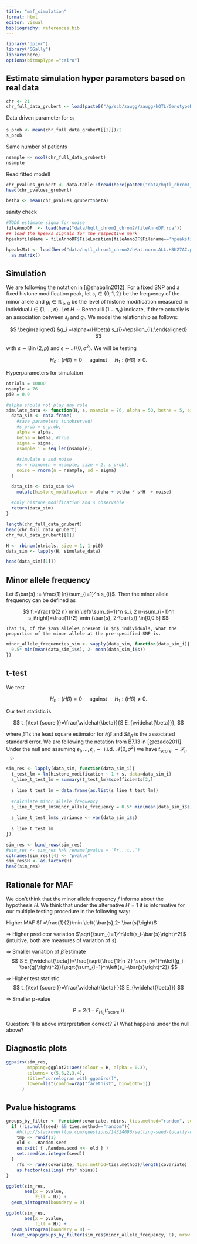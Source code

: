 ```yaml
---
title: "maf_simulation"
format: html
editor: visual
bibliography: references.bib
---
```


```r
library("dplyr")
library("GGally")
library(here)
options(bitmapType ="cairo")
```

## Estimate simulation hyper parameters based on real data

```r
chr <- 21
chr_full_data_grubert <- load(paste0("/g/scb/zaugg/zaugg/hQTL/GenotypeData/snps", chr, ".filtered.allGT.txt.rda"))

```

Data driven parameter for $s_i$

```r
s_prob <- mean(chr_full_data_grubert[[1]])/2
s_prob
```

Same number of patients

```r
nsample <- ncol(chr_full_data_grubert)
nsample
```

Read fitted modell

```r
chr_pvalues_grubert <- data.table::fread(here(paste0("data/hqtl_chrom1_chrom2/results/cisQTLs_H3K27AC_chr",chr,".txt")))
head(chr_pvalues_grubert)
```

```r
betha <- mean(chr_pvalues_grubert$beta)
```

sanity check

```r
#TODO estimate sigma for noise
fileAnnoDF  <- load(here("data/hqtl_chrom1_chrom2/fileAnnoDF.rda"))
## load the hpeaks signals for the respective mark
hpeaksfileName = fileAnnoDF$FileLocation[fileAnnoDF$Filename=='hpeaksfileName'&fileAnnoDF$Mark==21]

hpeaksMat <- load(here("data/hqtl_chrom1_chrom2/hMat.norm.ALL.H3K27AC.peer_lS_5.txt.rda")) %>%
  as.matrix()
```

## Simulation

We are following the notation in [@shabalin2012]. For a fixed SNP and a fixed histone modification peak, let $s_i\in \{0,1,2\}$ be the frequency of the minor allele and $g_i \in \mathbb{R}_{\geq 0}$ be the level of histone modification measured in individual $i \in \{1,\ldots, n\}$. Let $H \sim \mathop{Bernouilli}(1-\pi_0)$ indicate, if there actually is an association between $s_i$ and $g_i$. We model the relationship as follows:

$$
\begin{aligned} &g_i =\alpha+(H\beta)  s_{i}+\epsilon_{i}.\end{aligned}
$$

with $s \sim \operatorname{Bin}(2,p)$ and $\epsilon \sim \mathcal{N}\left(0, \sigma^2\right)$. We will be testing

$$
H_0: (H\beta) =0 \quad \text { against } \quad H_1: (H\beta) \neq 0.  
$$

Hyperparameters for simulation

```r
ntrials = 10000
nsample = 76
pi0 = 0.9
```

```r
#alpha should not play any role
simulate_data <- function(H, s, nsample = 76, alpha = 50, betha = 5, sigma = 100){
  data_sim <- data.frame(
    #save parameters (unobserved)
    #s_prob = s_prob,
    alpha = alpha,
    betha = betha, #true
    sigma = sigma,
    nsample_i = seq_len(nsample),
    
    #simulate s and noise
    #s = rbinom(n = nsample, size = 2, s_prob),
    noise = rnorm(n = nsample, sd = sigma)
  )

  data_sim <- data_sim %>% 
    mutate(histone_modification = alpha + betha * s*H  + noise)
  
  #only histone_modification and s observable
  return(data_sim)
}
```

```r
length(chr_full_data_grubert)
head(chr_full_data_grubert)
chr_full_data_grubert[[1]]
```

```r
H <- rbinom(ntrials, size = 1, 1-pi0)
data_sim <- lapply(H, simulate_data)

head(data_sim[[1]])
```

## Minor allele frequency

Let $\bar{s} := \frac{1}{n}\sum_{i=1}^n s_{i}$. Then the minor allele frequency can be defined as

$$
f:=\frac{1}{2 n} \min \left(\sum_{i=1}^n s_i, 2 n-\sum_{i=1}^n s_i\right)=\frac{1}{2} \min (\bar{s}, 2-\bar{s}) \in[0,0.5]
$$

    That is, of the $2n$ alleles present in $n$ individuals, what the proportion of the minor allele at the pre-specified SNP is.

```r
minor_allele_frequencies_sim <- sapply(data_sim, function(data_sim_i){
  0.5* min(mean(data_sim_i$s), 2- mean(data_sim_i$s))
})
```

## t-test

We test

$$
H_0: (H\beta) =0 \quad \text { against } \quad H_1: (H\beta) \neq 0.  
$$

Our test statistic is

$$
t_{\text {score }}=\frac{\widehat{\beta}}{S E_{\widehat{\beta}}},
$$

where $\widehat{\beta}$ is the least square estimator for $H\beta$ and $S E_{\widehat{\beta}}$ is the associated standard error. We are following the notation from B7.13 in [@czado2011]. Under the null and assuming $\epsilon_{1},\ldots , \epsilon_{n} \sim \text { i.i.d. } \mathcal{N}\left(0, \sigma^2\right)$ we have $t_{\text {score }} \sim \mathcal{T}_{n-2}$.

```r
sim_res <- lapply(data_sim, function(data_sim_i){
  t_test_lm = lm(histone_modification ~ 1 + s, data=data_sim_i)
  s_line_t_test_lm = summary(t_test_lm)$coefficients[2,]
  
  s_line_t_test_lm = data.frame(as.list(s_line_t_test_lm))
  
  #calculate minor_allele_frequency
  s_line_t_test_lm$minor_allele_frequency = 0.5* min(mean(data_sim_i$s), 2- mean(data_sim_i$s))
  
  s_line_t_test_lm$s_variance <- var(data_sim_i$s)
  
  s_line_t_test_lm
})

sim_res <- bind_rows(sim_res)
#sim_res <- sim_res %>% rename(pvalue = `Pr...t..`)
colnames(sim_res)[4] <- "pvalue"
sim_res$H <- as.factor(H)
head(sim_res)
```

## Rationale for MAF

We don't think that the minor allele frequency $f$ informs about the hypothesis $H$. We think that under the alternative $H=1$ it is informative for our multiple testing procedure in the following way:

Higher MAF $f =\frac{1}{2}\min \left( \bar{s},2- \bar{s}\right)$

$\Rightarrow$ Higher predictor variation $\sqrt{\sum_{i=1}^n\left(s_i-\bar{s}\right)^2}$ (intuitive, both are measures of variation of $s$)

$\Rightarrow$ Smaller variation of $\widehat{\beta}$ estimate $$
S E_{\widehat{\beta}}=\frac{\sqrt{\frac{1}{n-2} \sum_{i=1}^n\left(g_i-\bar{g}\right)^2}}{\sqrt{\sum_{i=1}^n\left(s_i-\bar{s}\right)^2}}
$$

$\Rightarrow$ Higher test statistic $$
t_{\text {score }}=\frac{\widehat{\beta} }{S E_{\widehat{\beta}}}
$$

$\Rightarrow$ Smaller p-value

$$P = 2(1-F_{H_0}(t_{\text {score }}))$$

::: callout-note
Question: 1) Is above interpretation correct? 2) What happens under the null above?
:::

## Diagnostic plots

```r
ggpairs(sim_res, 
        mapping=ggplot2::aes(colour = H, alpha = 0.3),
        columns= c(5,6,2,3,4), 
        title="correlogram with ggpairs()",
        lower=list(combo=wrap("facethist", binwidth=1))
      ) 

```

## Pvalue histograms

```r
groups_by_filter <- function(covariate, nbins, ties.method="random", seed=NULL){
  if (!is.null(seed) && ties.method=="random"){
    #http://stackoverflow.com/questions/14324096/setting-seed-locally-not-globally-in-r?rq=1
    tmp <- runif(1)
    old <- .Random.seed
    on.exit( { .Random.seed <<- old } )
    set.seed(as.integer(seed)) 
  }
	rfs <- rank(covariate, ties.method=ties.method)/length(covariate)
	as.factor(ceiling( rfs* nbins))
}
```

```r
ggplot(sim_res, 
       aes(x = pvalue,
           fill = H)) +
  geom_histogram(boundary = 0) 
```

```r
ggplot(sim_res, 
       aes(x = pvalue,
           fill = H)) +
  geom_histogram(boundary = 0) +
  facet_wrap(groups_by_filter(sim_res$minor_allele_frequency, 8), nrow = 2)
```
